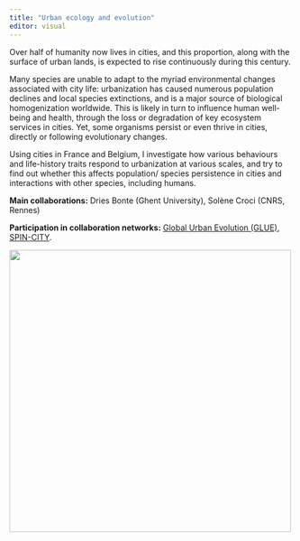 ```yaml
---
title: "Urban ecology and evolution"
editor: visual
---
```


Over half of humanity now lives in cities, and this proportion, along with the surface of urban lands, is expected to rise continuously during this century.

Many species are unable to adapt to the myriad environmental changes associated with city life: urbanization has caused numerous population declines and local species extinctions, and is a major source of biological homogenization worldwide. This is likely in turn to influence human well-being and health, through the loss or degradation of key ecosystem services in cities. Yet, some organisms persist or even thrive in cities, directly or following evolutionary changes.

Using cities in France and Belgium, I investigate how various behaviours and life-history traits respond to urbanization at various scales, and try to find out whether this affects population/ species persistence in cities and interactions with other species, including humans.

**Main collaborations:** Dries Bonte (Ghent University), Solène Croci (CNRS, Rennes)

**Participation in collaboration networks:** [Global Urban Evolution (GLUE)](http://globalurbanevolution.com/), [SPIN-CITY](https://www.spiderspotter.com/en/info/for-scientists).

![](images/botanique_bxl.jpg){fig-alt="A view from an urban park, with tall business towers in the background." height="500"}